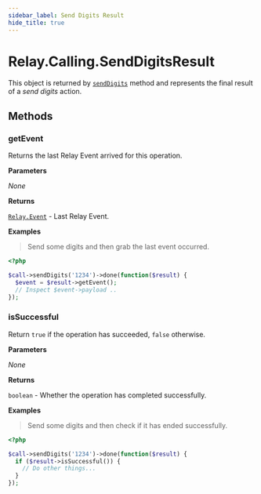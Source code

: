 ```yaml
---
sidebar_label: Send Digits Result
hide_title: true
---
```



# Relay.Calling.SendDigitsResult

This object is returned by [`sendDigits`][call] method and represents the final result of a _send digits_ action.

## Methods

### getEvent

Returns the last Relay Event arrived for this operation.


**Parameters**

_None_

**Returns**

[`Relay.Event`][relay-event] - Last Relay Event.

**Examples**

> Send some digits and then grab the last event occurred.

```php
<?php

$call->sendDigits('1234')->done(function($result) {
  $event = $result->getEvent();
  // Inspect $event->payload ..
});
```

### isSuccessful

Return `true` if the operation has succeeded, `false` otherwise.


**Parameters**

_None_

**Returns**

`boolean` - Whether the operation has completed successfully.

**Examples**

> Send some digits and then check if it has ended successfully.

```php
<?php

$call->sendDigits('1234')->done(function($result) {
  if ($result->isSuccessful()) {
    // Do other things...
  }
});
```

[relay-event]: ../../event
[call]: ../call#senddigits